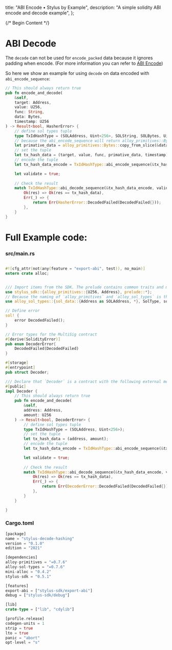   title: "ABI Encode • Stylus by Example",
  description:
    "A simple solidity ABI encode and decode example",
};

{/* Begin Content */}

# ABI Decode

The `decode` can not be used for `encode_packed` data because it ignores padding when encode. (For more information you can refer to [ABI Encode](./abi_encode))

So here we show an example for using `decode` on data encoded with `abi_encode_sequence`:

```rust
// This should always return true
pub fn encode_and_decode(
    &self, 
    target: Address,
    value: U256,
    func: String,
    data: Bytes,
    timestamp: U256
) -> Result<bool, HasherError> {
    // define sol types tuple
    type TxIdHashType = (SOLAddress, Uint<256>, SOLString, SOLBytes, Uint<256>);
    // because the abi_encode_sequence will return alloy_primitives::Bytes rather than stylus_sdk::bytes, so we need to make sure the input and return types are the same
    let primative_data = alloy_primitives::Bytes::copy_from_slice(&data);
    // set the tuple
    let tx_hash_data = (target, value, func, primative_data, timestamp);
    // encode the tuple
    let tx_hash_data_encode = TxIdHashType::abi_encode_sequence(&tx_hash_data);

    let validate = true;
    
    // Check the result
    match TxIdHashType::abi_decode_sequence(&tx_hash_data_encode, validate) {
        Ok(res) => Ok(res == tx_hash_data),
        Err(_) => {
            return Err(HasherError::DecodedFailed(DecodedFailed{}));
        },
    }   
}
```
# Full Example code:

### src/main.rs

```rust

#![cfg_attr(not(any(feature = "export-abi", test)), no_main)]
extern crate alloc;


/// Import items from the SDK. The prelude contains common traits and macros.
use stylus_sdk::{alloy_primitives::{U256, Address}, prelude::*};
// Because the naming of `alloy_primitives` and `alloy_sol_types` is the same, we need to rename the types in `alloy_sol_types`.
use alloy_sol_types::{sol_data::{Address as SOLAddress, *}, SolType, sol};

// Define error
sol! {
    error DecodedFailed();
}

// Error types for the MultiSig contract
#[derive(SolidityError)]
pub enum DecoderError{
    DecodedFailed(DecodedFailed)
}

#[storage]
#[entrypoint]
pub struct Decoder;

/// Declare that `Decoder` is a contract with the following external methods.
#[public]
impl Decoder {
    // This should always return true
    pub fn encode_and_decode(
        &self, 
        address: Address, 
        amount: U256
    ) -> Result<bool, DecoderError> {
        // define sol types tuple
        type TxIdHashType = (SOLAddress, Uint<256>);
        // set the tuple
        let tx_hash_data = (address, amount);
        // encode the tuple
        let tx_hash_data_encode = TxIdHashType::abi_encode_sequence(&tx_hash_data);

        let validate = true;
        
        // Check the result
        match TxIdHashType::abi_decode_sequence(&tx_hash_data_encode, validate) {
            Ok(res) => Ok(res == tx_hash_data),
            Err(_) => {
                return Err(DecoderError::DecodedFailed(DecodedFailed{}));
            },
        }   
    }

}
```

### Cargo.toml

```rust
[package]
name = "stylus-decode-hashing"
version = "0.1.0"
edition = "2021"

[dependencies]
alloy-primitives = "=0.7.6"
alloy-sol-types = "=0.7.6"
mini-alloc = "0.4.2"
stylus-sdk = "0.5.1"

[features]
export-abi = ["stylus-sdk/export-abi"]
debug = ["stylus-sdk/debug"]

[lib]
crate-type = ["lib", "cdylib"]

[profile.release]
codegen-units = 1
strip = true
lto = true
panic = "abort"
opt-level = "s"

```